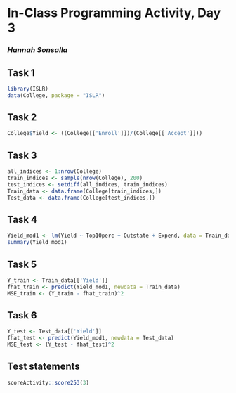 # In-Class Programming Activity, Day 3

### *Hannah Sonsalla*

## Task 1

```r
library(ISLR)
data(College, package = "ISLR")
```

## Task 2
```r
College$Yield <- ((College[['Enroll']])/(College[['Accept']]))
```

## Task 3
```r
all_indices <- 1:nrow(College)
train_indices <- sample(nrow(College), 200)
test_indices <- setdiff(all_indices, train_indices)
Train_data <- data.frame(College[train_indices,])
Test_data <- data.frame(College[test_indices,])
```

## Task 4
```r
Yield_mod1 <- lm(Yield ~ Top10perc + Outstate + Expend, data = Train_data)
summary(Yield_mod1)
```

## Task 5
```r
Y_train <- Train_data[['Yield']]
fhat_train <- predict(Yield_mod1, newdata = Train_data)
MSE_train <- (Y_train - fhat_train)^2
```

## Task 6
```r
Y_test <- Test_data[['Yield']]
fhat_test <- predict(Yield_mod1, newdata = Test_data)
MSE_test <- (Y_test - fhat_test)^2
```

## Test statements

```r
scoreActivity::score253(3)
```